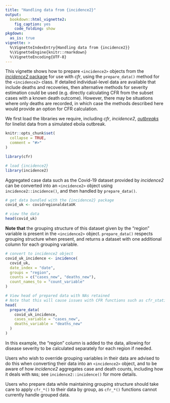 ```yaml
---
title: "Handling data from {incidence2}"
output:
  bookdown::html_vignette2:
    fig_caption: yes
    code_folding: show
pkgdown:
  as_is: true
vignette: >
  %\VignetteIndexEntry{Handling data from {incidence2}}
  %\VignetteEngine{knitr::rmarkdown}
  %\VignetteEncoding{UTF-8}
---
```


This vignette shows how to prepare `<incidence2>` objects from the [_incidence2_ package](https://www.reconverse.org/incidence2/) for use with _cfr_, using the `prepare_data()` method for the `<incidence2>` class. If detailed individual-level data are available that include deaths and recoveries, then alternative methods for severity estimation could be used (e.g. directly calculating CFR from the subset cases with a known death outcome). However, there may be situations where only deaths are recorded, in which case the methods described here would provide an option for CFR calculation.

We first load the libraries we require, including _cfr_, _incidence2_, [_outbreaks_](https://www.reconverse.org/outbreaks/) for linelist data from a simulated ebola outbreak.

```r
knitr::opts_chunk$set(
  collapse = TRUE,
  comment = "#>"
)
```

```r
library(cfr)

# load {incidence2}
library(incidence2)
```

Aggregated case data such as the Covid-19 dataset provided by _incidence2_ can be converted into an `<incidence2>` object using `incidence2::incidence()`, and then handled by `prepare_data()`.

```r
# get data bundled with the {incidence2} package
covid_uk <- covidregionaldataUK

# view the data
head(covid_uk)
```

**Note that** the grouping structure of this dataset given by the "region" variable is present in the `<incidence2>` object.
`prepare_data()` respects grouping structure when present, and returns a dataset with one additional column for each grouping variable.

```r
# convert to incidence2 object
covid_uk_incidence <- incidence(
  covid_uk,
  date_index = "date",
  groups = "region",
  counts = c("cases_new", "deaths_new"),
  count_names_to = "count_variable"
)

# View head of prepared data with NAs retained
# Note that this will cause issues with CFR functions such as cfr_static()
head(
  prepare_data(
    covid_uk_incidence,
    cases_variable = "cases_new",
    deaths_variable = "deaths_new"
  )
)
```

In this example, the "region" column is added to the data, allowing for disease severity to be calculated separately for each region if needed.

Users who wish to override grouping variables in their data are advised to do this when converting their data into an `<incidence2>` object, and to be aware of how _incidence2_ aggregates case and death counts, including how it deals with `NA`s; see `incidence2::incidence()` for more details.

Users who prepare data while maintaining grouping structure should take care to apply `cfr_*()` to their data by group, as `cfr_*()` functions cannot currently handle grouped data.
